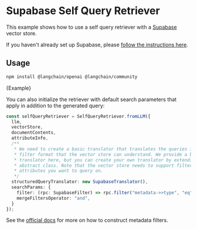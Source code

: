 # Supabase Self Query Retriever

This example shows how to use a self query retriever with a [Supabase](https://supabase.com) vector store.

If you haven't already set up Supabase, please [follow the instructions here](/docs/integrations/vectorstores/supabase).

## Usage


<IntegrationInstallTooltip></IntegrationInstallTooltip>

```bash npm2yarn
npm install @langchain/openai @langchain/community
```


<CodeBlock language="typescript">{Example}</CodeBlock>

You can also initialize the retriever with default search parameters that apply in
addition to the generated query:

```typescript
const selfQueryRetriever = SelfQueryRetriever.fromLLM({
  llm,
  vectorStore,
  documentContents,
  attributeInfo,
  /**
   * We need to create a basic translator that translates the queries into a
   * filter format that the vector store can understand. We provide a basic translator
   * translator here, but you can create your own translator by extending BaseTranslator
   * abstract class. Note that the vector store needs to support filtering on the metadata
   * attributes you want to query on.
   */
  structuredQueryTranslator: new SupabaseTranslator(),
  searchParams: {
    filter: (rpc: SupabaseFilter) => rpc.filter("metadata->>type", "eq", "movie"),,
    mergeFiltersOperator: "and",
  }
});
```

See the [official docs](https://postgrest.org/en/stable/references/api/tables_views.html?highlight=operators#json-columns) for more on how to construct metadata filters.
